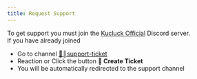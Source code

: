 ```yaml
---
title: Request Support
---
```


To get support you must join the [Kucluck Official](https://discord.gg/BuACxn4XUw) Discord server. <br />If you have already joined

- Go to channel [📝║support-ticket](https://discord.com/channels/901445288881963059/1248119704741089290)
- Reaction or Click the button **📩 Create Ticket**
- You will be automatically redirected to the support channel
